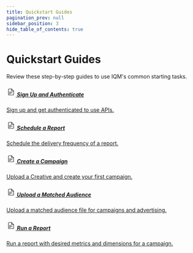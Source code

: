 ```yaml
---
title: Quickstart Guides
pagination_prev: null
sidebar_position: 3
hide_table_of_contents: true
---
```



# Quickstart Guides

<div class="largeFont">Review these step-by-step guides to use IQM's common starting tasks.</div>

<Columns>
<Column>
  <a class='card' href="Authentication-Quickstart-Guide">
  <Card className='indexCards'>
    <CardHeader>
      <h5><svg xmlns="http://www.w3.org/2000/svg" width="1.5rem" height="1.5rem" viewBox="0 0 21 21"><g fill="none" fill-rule="evenodd" stroke="currentColor" stroke-linecap="round" stroke-linejoin="round"><path d="M16.5 15.5v-7l-5-5h-5a2 2 0 0 0-2 2v10a2 2 0 0 0 2 2h8a2 2 0 0 0 2-2m-10-5h5m-5 2h7m-7 2h3"/><path d="M11.5 3.5v3a2 2 0 0 0 2 2h3"/></g></svg> Sign Up and Authenticate</h5>
    </CardHeader>
    <CardBody>
      Sign up and get authenticated to use APIs. 
    </CardBody>
  </Card>
  </a>
  <p /><a class='card' href="Schedule-Report-API-Quickstart-Guide">
  <Card className='indexCards'>
    <CardHeader>
      <h5><svg xmlns="http://www.w3.org/2000/svg" width="1.5rem" height="1.5rem" viewBox="0 0 21 21"><g fill="none" fill-rule="evenodd" stroke="currentColor" stroke-linecap="round" stroke-linejoin="round"><path d="M16.5 15.5v-7l-5-5h-5a2 2 0 0 0-2 2v10a2 2 0 0 0 2 2h8a2 2 0 0 0 2-2m-10-5h5m-5 2h7m-7 2h3"/><path d="M11.5 3.5v3a2 2 0 0 0 2 2h3"/></g></svg> Schedule a Report</h5>
    </CardHeader>
    <CardBody>
      Schedule the delivery frequency of a report.  
    </CardBody>
  </Card>
  </a>
</Column>
<Column>
    <a class='card' href="Upload-Creative-and-Create-a-Campaign-API-Quickstart-Guide">
    <Card className='indexCards'>
    <CardHeader>
      <h5><svg xmlns="http://www.w3.org/2000/svg" width="1.5rem" height="1.5rem" viewBox="0 0 21 21"><g fill="none" fill-rule="evenodd" stroke="currentColor" stroke-linecap="round" stroke-linejoin="round"><path d="M16.5 15.5v-7l-5-5h-5a2 2 0 0 0-2 2v10a2 2 0 0 0 2 2h8a2 2 0 0 0 2-2m-10-5h5m-5 2h7m-7 2h3"/><path d="M11.5 3.5v3a2 2 0 0 0 2 2h3"/></g></svg> Create a Campaign</h5>
    </CardHeader>
    <CardBody>
      Upload a Creative and create your first campaign. 
    </CardBody>
  </Card>
  </a>
    <p /><a class='card' href="Matched-Audience-Upload-API-Quickstart-Guide">
  <Card className='indexCards'>
    <CardHeader>
      <h5><svg xmlns="http://www.w3.org/2000/svg" width="1.5rem" height="1.5rem" viewBox="0 0 21 21"><g fill="none" fill-rule="evenodd" stroke="currentColor" stroke-linecap="round" stroke-linejoin="round"><path d="M16.5 15.5v-7l-5-5h-5a2 2 0 0 0-2 2v10a2 2 0 0 0 2 2h8a2 2 0 0 0 2-2m-10-5h5m-5 2h7m-7 2h3"/><path d="M11.5 3.5v3a2 2 0 0 0 2 2h3"/></g></svg> Upload a Matched Audience</h5>
    </CardHeader>
    <CardBody>
      Upload a matched audience file for campaigns and advertising. 
    </CardBody>
  </Card>
  </a>
</Column>
<Column>
    <a class='card' href="Reporting-API-Quickstart-Guide">
    <Card className='indexCards'>
    <CardHeader>
      <h5><svg xmlns="http://www.w3.org/2000/svg" width="1.5rem" height="1.5rem" viewBox="0 0 21 21"><g fill="none" fill-rule="evenodd" stroke="currentColor" stroke-linecap="round" stroke-linejoin="round"><path d="M16.5 15.5v-7l-5-5h-5a2 2 0 0 0-2 2v10a2 2 0 0 0 2 2h8a2 2 0 0 0 2-2m-10-5h5m-5 2h7m-7 2h3"/><path d="M11.5 3.5v3a2 2 0 0 0 2 2h3"/></g></svg> Run a Report</h5>
    </CardHeader>
    <CardBody>
      Run a report with desired metrics and dimensions for a campaign. 
    </CardBody>
  </Card>
  </a>
</Column>
</Columns>
